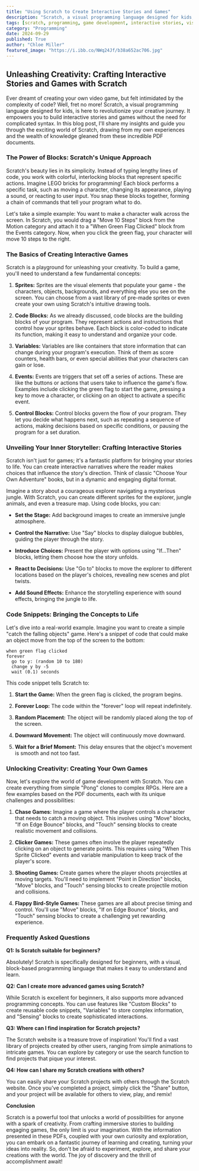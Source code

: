 ```yaml
---
title: "Using Scratch to Create Interactive Stories and Games"
description: "Scratch, a visual programming language designed for kids, makes it easy to create interactive stories and games without complex coding. This blog post will guide you through the basics of Scratch, from sprites to code blocks, and provide examples of how to build your own interactive experiences."
tags: [scratch, programming, game development, interactive stories, visual programming, beginners, coding, education, creativity, kids, learn to code, game design, storytelling, software]
category: "Programming"
date: 2024-09-29
published: True
author: "Chloe Miller"
featured_image: "https://i.ibb.co/NWq24Jf/b38a652ac706.jpg"
---
```


## Unleashing Creativity:  Crafting Interactive Stories and Games with Scratch

Ever dreamt of creating your own video game, but felt intimidated by the complexity of code? Well, fret no more! Scratch, a visual programming language designed for kids, is here to revolutionize your creative journey. It empowers you to build interactive stories and games without the need for complicated syntax. In this blog post, I'll share my insights and guide you through the exciting world of Scratch, drawing from my own experiences and the wealth of knowledge gleaned from these incredible PDF documents.

###  The Power of Blocks:  Scratch's Unique Approach

Scratch's beauty lies in its simplicity. Instead of typing lengthy lines of code, you work with colorful, interlocking blocks that represent specific actions. Imagine LEGO bricks for programming! Each block performs a specific task, such as moving a character, changing its appearance, playing a sound, or reacting to user input. You snap these blocks together, forming a chain of commands that tell your program what to do. 

Let's take a simple example:  You want to make a character walk across the screen. In Scratch, you would drag a "Move 10 Steps" block from the Motion category and attach it to a "When Green Flag Clicked" block from the Events category.  Now, when you click the green flag, your character will move 10 steps to the right.

### The Basics of Creating Interactive Games

Scratch is a playground for unleashing your creativity.  To build a game, you'll need to understand a few fundamental concepts:

1. **Sprites:** Sprites are the visual elements that populate your game - the characters, objects, backgrounds, and everything else you see on the screen. You can choose from a vast library of pre-made sprites or even create your own using Scratch's intuitive drawing tools.

2. **Code Blocks:** As we already discussed, code blocks are the building blocks of your program. They represent actions and instructions that control how your sprites behave. Each block is color-coded to indicate its function, making it easy to understand and organize your code.

3. **Variables:** Variables are like containers that store information that can change during your program's execution. Think of them as score counters, health bars, or even special abilities that your characters can gain or lose.

4. **Events:** Events are triggers that set off a series of actions. These are like the buttons or actions that users take to influence the game's flow. Examples include clicking the green flag to start the game, pressing a key to move a character, or clicking on an object to activate a specific event.

5. **Control Blocks:** Control blocks govern the flow of your program. They let you decide what happens next, such as repeating a sequence of actions, making decisions based on specific conditions, or pausing the program for a set duration.

### Unveiling Your Inner Storyteller:  Crafting Interactive Stories

Scratch isn't just for games; it's a fantastic platform for bringing your stories to life. You can create interactive narratives where the reader makes choices that influence the story's direction.  Think of classic "Choose Your Own Adventure" books, but in a dynamic and engaging digital format.

Imagine a story about a courageous explorer navigating a mysterious jungle. With Scratch, you can create different sprites for the explorer, jungle animals, and even a treasure map.  Using code blocks, you can:

* **Set the Stage:**  Add background images to create an immersive jungle atmosphere.

* **Control the Narrative:**  Use "Say" blocks to display dialogue bubbles, guiding the player through the story. 

* **Introduce Choices:**  Present the player with options using "If...Then" blocks, letting them choose how the story unfolds.

* **React to Decisions:**  Use "Go to" blocks to move the explorer to different locations based on the player's choices, revealing new scenes and plot twists.

* **Add Sound Effects:**  Enhance the storytelling experience with sound effects, bringing the jungle to life.

###  Code Snippets:  Bringing the Concepts to Life

Let's dive into a real-world example.  Imagine you want to create a simple "catch the falling objects" game.  Here's a snippet of code that could make an object move from the top of the screen to the bottom:

```
when green flag clicked
forever
  go to y: (random 10 to 180)
  change y by -5
  wait (0.1) seconds
```

This code snippet tells Scratch to:

1. **Start the Game:** When the green flag is clicked, the program begins.

2. **Forever Loop:**  The code within the "forever" loop will repeat indefinitely.

3. **Random Placement:** The object will be randomly placed along the top of the screen.

4. **Downward Movement:** The object will continuously move downward.

5. **Wait for a Brief Moment:** This delay ensures that the object's movement is smooth and not too fast.

###  Unlocking Creativity:  Creating Your Own Games

Now, let's explore the world of game development with Scratch. You can create everything from simple "Pong" clones to complex RPGs.  Here are a few examples based on the PDF documents, each with its unique challenges and possibilities:

1. **Chase Games:** Imagine a game where the player controls a character that needs to catch a moving object. This involves using "Move" blocks, "If on Edge Bounce" blocks, and "Touch" sensing blocks to create realistic movement and collisions.

2. **Clicker Games:**  These games often involve the player repeatedly clicking on an object to generate points.  This requires using "When This Sprite Clicked" events and variable manipulation to keep track of the player's score.

3. **Shooting Games:**  Create games where the player shoots projectiles at moving targets. You'll need to implement "Point in Direction" blocks, "Move" blocks, and "Touch" sensing blocks to create projectile motion and collisions.

4. **Flappy Bird-Style Games:**  These games are all about precise timing and control.  You'll use "Move" blocks, "If on Edge Bounce" blocks, and "Touch" sensing blocks to create a challenging yet rewarding experience.

### Frequently Asked Questions

**Q1:  Is Scratch suitable for beginners?**

Absolutely! Scratch is specifically designed for beginners, with a visual, block-based programming language that makes it easy to understand and learn.

**Q2:  Can I create more advanced games using Scratch?**

While Scratch is excellent for beginners, it also supports more advanced programming concepts. You can use features like "Custom Blocks" to create reusable code snippets, "Variables" to store complex information, and "Sensing" blocks to create sophisticated interactions.

**Q3:  Where can I find inspiration for Scratch projects?**

The Scratch website is a treasure trove of inspiration! You'll find a vast library of projects created by other users, ranging from simple animations to intricate games. You can explore by category or use the search function to find projects that pique your interest.

**Q4:  How can I share my Scratch creations with others?**

You can easily share your Scratch projects with others through the Scratch website. Once you've completed a project, simply click the "Share" button, and your project will be available for others to view, play, and remix!

**Conclusion**

Scratch is a powerful tool that unlocks a world of possibilities for anyone with a spark of creativity.  From crafting immersive stories to building engaging games, the only limit is your imagination. With the information presented in these PDFs, coupled with your own curiosity and exploration, you can embark on a fantastic journey of learning and creating, turning your ideas into reality. So, don't be afraid to experiment, explore, and share your creations with the world. The joy of discovery and the thrill of accomplishment await!